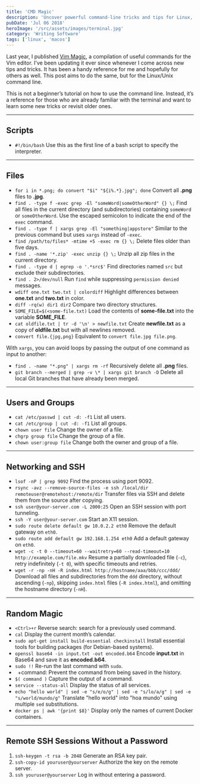 ```yaml
---
title: 'CMD Magic'
description: 'Uncover powerful command-line tricks and tips for Linux, macOS, and shell scripting'
pubDate: 'Jul 06 2018'
heroImage: '/src/assets/images/terminal.jpg'
category: 'Writing Software'
tags: ['linux', 'macos']
---
```


Last year, I published [Vim Magic](/post/2017-05-28-vim-magic/), a compilation of useful commands for the Vim editor. I’ve been updating it ever since whenever I come across new tips and tricks. It has been a handy reference for me and hopefully for others as well. This post aims to do the same, but for the Linux/Unix command line.

This is not a beginner’s tutorial on how to use the command line. Instead, it’s a reference for those who are already familiar with the terminal and want to learn some new tricks or revisit older ones.

---

## Scripts

- `#!/bin/bash` Use this as the first line of a bash script to specify the interpreter.

---

## Files

- `for i in *.png; do convert "$i" "${i%.*}.jpg"; done` Convert all **.png** files to **.jpg**.
- `find . -type f -exec grep -El "someWord|someOtherWord" {} \;` Find all files in the current directory (and subdirectories) containing `someWord` or `someOtherWord`. Use the escaped semicolon to indicate the end of the `exec` command.
- `find . -type f | xargs grep -El "something|appstore"` Similar to the previous command but uses `xargs` instead of `-exec`.
- `find /path/to/files* -mtime +5 -exec rm {} \;` Delete files older than five days.
- `find . -name '*.zip' -exec unzip {} \;` Unzip all zip files in the current directory.
- `find . -type d | egrep -o '.*src$'` Find directories named `src` but exclude their subdirectories.
- `find . 2>/dev/null` Run `find` while suppressing `permission denied` messages.
- `wdiff one.txt two.txt | colordiff` Highlight differences between **one.txt** and **two.txt** in color.
- `diff -rq(w) dir1 dir2` Compare two directory structures.
- `SOME_FILE=$(<some-file.txt)` Load the contents of **some-file.txt** into the variable **SOME_FILE**.
- `cat oldfile.txt | tr -d '\n' > newfile.txt` Create **newfile.txt** as a copy of **oldfile.txt** but with all newlines removed.
- `convert file.{jpg,png}` Equivalent to `convert file.jpg file.png`.

With `xargs`, you can avoid loops by passing the output of one command as input to another:

- `find . -name "*.png" | xargs rm -rf` Recursively delete all **.png** files.
- `git branch --merged | grep -v \* | xargs git branch -D` Delete all local Git branches that have already been merged.

---

## Users and Groups

- `cat /etc/passwd | cut -d: -f1` List all users.
- `cat /etc/group | cut -d: -f1` List all groups.
- `chown user file` Change the owner of a file.
- `chgrp group file` Change the group of a file.
- `chown user:group file` Change both the owner and group of a file.

---

## Networking and SSH

- `lsof -nP | grep 9092` Find the process using port 9092.
- `rsync -avz --remove-source-files -e ssh /local/dir remoteuser@remotehost:/remote/dir` Transfer files via SSH and delete them from the source after copying.
- `ssh user@your-server.com -L 2000:25` Open an SSH session with port tunneling.
- `ssh -Y user@your-server.com` Start an X11 session.
- `sudo route delete default gw 10.0.2.2 eth0` Remove the default gateway on `eth0`.
- `sudo route add default gw 192.168.1.254 eth0` Add a default gateway on `eth0`.
- `wget -c -t 0 --timeout=60 --waitretry=60 --read-timeout=10 http://example.com/file.mkv` Resume a partially downloaded file (`-c`), retry indefinitely (`-t 0`), with specific timeouts and retries.
- `wget -r -np -nH -R index.html http://hostname/aaa/bbb/ccc/ddd/` Download all files and subdirectories from the `ddd` directory, without ascending (`-np`), skipping `index.html` files (`-R index.html`), and omitting the hostname directory (`-nH`).

---

## Random Magic

- `<Ctrl>+r` Reverse search: search for a previously used command.
- `cal` Display the current month’s calendar.
- `sudo apt-get install build-essential checkinstall` Install essential tools for building packages (for Debian-based systems).
- `openssl base64 -in input.txt -out encoded.b64` Encode **input.txt** in Base64 and save it as **encoded.b64**.
- `sudo !!` Re-run the last command with `sudo`.
- ` `+command: Prevent the command from being saved in the history.
- `$( command )` Capture the output of a command.
- `service --status-all` Display the status of all services.
- `echo "hello world" | sed -e "s/e/o/g" | sed -e "s/lo/a/g" | sed -e "s/world/mundo/g"` Translate "hello world" into "hoa mundo" using multiple `sed` substitutions.
- `docker ps | awk '{print $8}'` Display only the names of current Docker containers.

---

## Remote SSH Sessions Without a Password

1. `ssh-keygen -t rsa -b 2048` Generate an RSA key pair.
2. `ssh-copy-id youruser@yourserver` Authorize the key on the remote server.
3. `ssh youruser@yourserver` Log in without entering a password.
